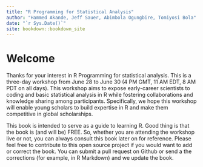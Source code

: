 ```yaml
--- 
title: "R Programming for Statistical Analysis"
author: "Hammed Akande, Jeff Sauer, Abimbola Ogungbire, Tomiyosi Bola"
date: "`r Sys.Date()`"
site: bookdown::bookdown_site
---
```


# Welcome


Thanks for your interest in R Programming for statistical analysis. This is a three-day workshop from June 28 to June 30 (4 PM GMT, 11 AM EDT, 8 AM PDT on all days). This workshop aims to expose early-career scientists to coding and basic statistical analysis in R while fostering collaborations and knowledge sharing among participants. Specifically, we hope this workshop will enable young scholars to build expertise in R and make them competitive in global scholarships. 


This book is intended to serve as a guide to learning R. Good thing is that the book is (and will be) FREE. So, whether you are attending the workshop live or not, you can always consult this book later on for reference. Please feel free to contribute to this open source project if you would want to add or correct the book. You can submit a pull request on Github or send a the corrections (for example, in R Markdown) and we update the book. 